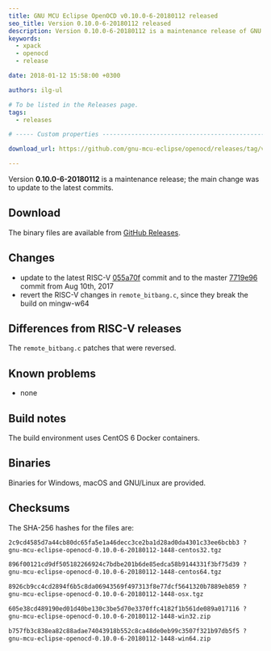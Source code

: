 ```yaml
---
title: GNU MCU Eclipse OpenOCD v0.10.0-6-20180112 released
seo_title: Version 0.10.0-6-20180112 released
description: Version 0.10.0-6-20180112 is a maintenance release of GNU MCU Eclipse OpenOCD.
keywords:
  - xpack
  - openocd
  - release

date: 2018-01-12 15:58:00 +0300

authors: ilg-ul

# To be listed in the Releases page.
tags:
  - releases

# ----- Custom properties -----------------------------------------------------

download_url: https://github.com/gnu-mcu-eclipse/openocd/releases/tag/v0.10.0-6-20180112/

---
```



Version **0.10.0-6-20180112** is a maintenance release; the main change was to update to the latest commits.

<!-- truncate -->

<PageMetadata title={frontMatter.seo_title} />

## Download

The binary files are available from <a href={frontMatter.download_url}>GitHub Releases</a>.

## Changes

* update to the latest RISC-V [055a70f](https://github.com/gnu-mcu-eclipse/openocd/commit/055a70f66f8c27e52798197e11505688b994a241) commit and to the master [7719e96](https://github.com/gnu-mcu-eclipse/openocd/commit/7719e9618e753ac41a46a2488dfba549ac578891) commit from Aug 10th, 2017
* revert the RISC-V changes in `remote_bitbang.c`, since they break the build on mingw-w64

## Differences from RISC-V releases

The `remote_bitbang.c` patches that were reversed.

## Known problems

* none

## Build notes

The build environment uses CentOS 6 Docker containers.

## Binaries

Binaries for Windows, macOS and GNU/Linux are provided.

## Checksums

The SHA-256 hashes for the files are:

```txt
2c9cd4585d7a44cb80dc65fa5e1a46decc3ce2ba1d28ad0da4301c33ee6bcbb3 ?
gnu-mcu-eclipse-openocd-0.10.0-6-20180112-1448-centos32.tgz

896f00121cd9df505182266924c7bdbe201b6de85edca58b9144331f3bf75d39 ?
gnu-mcu-eclipse-openocd-0.10.0-6-20180112-1448-centos64.tgz

8926cb9cc4cd2894f6b5c8da06943569f497313f8e77dcf5641320b7889eb859 ?
gnu-mcu-eclipse-openocd-0.10.0-6-20180112-1448-osx.tgz

605e38cd489190ed01d40be130c3be5d70e3370ffc4182f1b561de089a017116 ?
gnu-mcu-eclipse-openocd-0.10.0-6-20180112-1448-win32.zip

b757fb3c838ea82c88adae74043918b552c8ca48de0eb99c3507f321b97db5f5 ?
gnu-mcu-eclipse-openocd-0.10.0-6-20180112-1448-win64.zip
```
